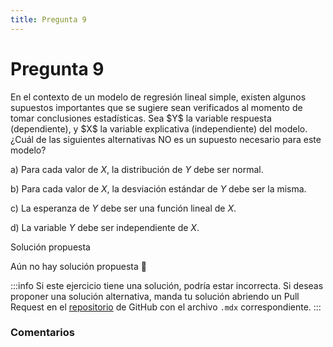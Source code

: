 ```yaml
---
title: Pregunta 9
---
```



# Pregunta 9

<div className="exercise">
En el contexto de un modelo de regresión lineal simple, existen algunos supuestos importantes que se sugiere sean verificados al momento de tomar conclusiones estadísticas. Sea $Y$ la variable respuesta (dependiente), y $X$ la variable explicativa (independiente) del modelo.
¿Cuál de las siguientes alternativas NO es un supuesto necesario para este modelo?

a) Para cada valor de $X$, la distribución de $Y$ debe ser normal.

b) Para cada valor de $X$, la desviación estándar de $Y$ debe ser la misma.

c) La esperanza de $Y$ debe ser una función lineal de $X$.

d) La variable $Y$ debe ser independiente de $X$.
</div>

<MDXDetails>
<summary>Solución propuesta</summary>

Aún no hay solución propuesta 🥲

:::info 
Si este ejercicio tiene una solución, podría estar incorrecta. Si deseas proponer una solución alternativa, manda tu solución abriendo
un Pull Request en el [repositorio](https://github.com/crow-rojas/apuntes-fundamentals/pulls) de GitHub con el archivo
`.mdx` correspondiente. 
:::

</MDXDetails>

### Comentarios

<Disqus
  url="https://crow-rojas.github.io/apuntes-fundamentals/docs/mathematics/probability-and-statistics/exercises/2019-1/p09"
  identifier="docs/mathematics/probability-and-statistics/exercises/2019-1/p09"
  title="2019-1 Probabilidades y Estadística - Pregunta 9"
/>
